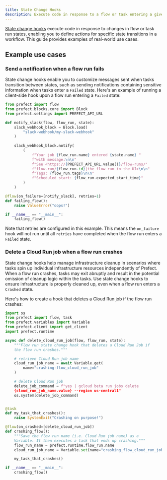 ```yaml
---
title: State Change Hooks
description: Execute code in response to a flow or task entering a given state, without involvement of the Prefect API.
---
```


[State change hooks](/concepts/states/#state-change-hooks) execute code in response to changes in flow or task run states, enabling you to define actions for specific state transitions in a workflow.
This guide provides examples of real-world use cases.

## Example use cases

### Send a notification when a flow run fails

State change hooks enable you to customize messages sent when tasks transition between states, such as sending notifications containing sensitive information when tasks enter a `Failed` state.
Here's an example of running a client-side hook upon a flow run entering a `Failed` state:

```python
from prefect import flow
from prefect.blocks.core import Block
from prefect.settings import PREFECT_API_URL

def notify_slack(flow, flow_run, state):
    slack_webhook_block = Block.load(
        "slack-webhook/my-slack-webhook"
    )
            
    slack_webhook_block.notify(
        (
            f"Your job {flow_run.name} entered {state.name} "
            f"with message:\n\n"
            f"See <https://{PREFECT_API_URL.value()}/flow-runs/"
            f"flow-run/{flow_run.id}|the flow run in the UI>\n\n"
            f"Tags: {flow_run.tags}\n\n"
            f"Scheduled start: {flow_run.expected_start_time}"
        )
    )

@flow(on_failure=[notify_slack], retries=1)
def failing_flow():
    raise ValueError("oops!")

if __name__ == "__main__":
    failing_flow()
```

Note that retries are configured in this example. This means the `on_failure` hook will not run until all `retries` have completed when the flow run enters a `Failed` state.

### Delete a Cloud Run job when a flow run crashes

State change hooks help manage infrastructure cleanup in scenarios where tasks spin up individual infrastructure resources independently of Prefect.
When a flow run crashes, tasks may exit abruptly and result in the potential omission of cleanup logic within the tasks.
Use state change hooks to ensure infrastructure is properly cleaned up, even when a flow run enters a `Crashed` state.

Here's how to create a hook that deletes a Cloud Run job if the flow run crashes:

```python
import os
from prefect import flow, task
from prefect.variables import Variable
from prefect.client import get_client
import prefect.runtime

async def delete_cloud_run_job(flow, flow_run, state):
    """Flow run state change hook that deletes a Cloud Run Job if
    the flow run crashes."""

    # retrieve Cloud Run job name
    cloud_run_job_name = await Variable.get(
        name="crashing-flow_cloud_run_job"
    )

    # delete Cloud Run job
    delete_job_command = f"yes | gcloud beta run jobs delete 
    {cloud_run_job_name.value} --region us-central1"
    os.system(delete_job_command)


@task
def my_task_that_crashes():
    raise SystemExit("Crashing on purpose!")

@flow(on_crashed=[delete_cloud_run_job])
def crashing_flow():
    """Save the flow run name (i.e. Cloud Run job name) as a 
    Variable. It then executes a task that ends up crashing."""
    flow_run_name = prefect.runtime.flow_run.name
    cloud_run_job_name = Variable.set(name="crashing_flow_cloud_run_job", value=flow_run_name, overwrite=True)

    my_task_that_crashes()

if __name__ == "__main__":
    crashing_flow()
```
